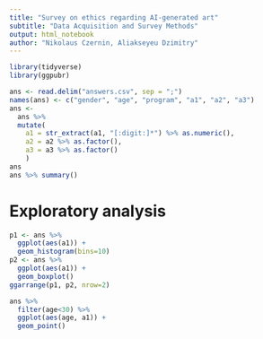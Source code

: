 ```yaml
---
title: "Survey on ethics regarding AI-generated art"
subtitle: "Data Acquisition and Survey Methods"
output: html_notebook
author: "Nikolaus Czernin, Aliakseyeu Dzimitry"
---
```


```r
library(tidyverse)
library(ggpubr)

```

```r
ans <- read.delim("answers.csv", sep = ";")
names(ans) <- c("gender", "age", "program", "a1", "a2", "a3")
ans <-
  ans %>% 
  mutate(
    a1 = str_extract(a1, "[:digit:]*") %>% as.numeric(),
    a2 = a2 %>% as.factor(),
    a3 = a3 %>% as.factor()
    ) 
ans
ans %>% summary()
```

# Exploratory analysis

```r
p1 <- ans %>% 
  ggplot(aes(a1)) +
  geom_histogram(bins=10)
p2 <- ans %>% 
  ggplot(aes(a1)) +
  geom_boxplot() 
ggarrange(p1, p2, nrow=2)

```

```r
ans %>% 
  filter(age<30) %>% 
  ggplot(aes(age, a1)) +
  geom_point()
```
